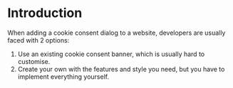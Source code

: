 # Introduction

When adding a cookie consent dialog to a website, developers are usually faced with 2 options:

1. Use an existing cookie consent banner, which is usually hard to customise.
2. Create your own with the features and style you need, but you have to implement everything yourself.
